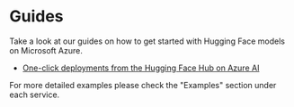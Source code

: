 # Guides

Take a look at our guides on how to get started with Hugging Face models on Microsoft Azure.

- [One-click deployments from the Hugging Face Hub on Azure AI](./one-click-deployment-azure-ai)

For more detailed examples please check the "Examples" section under each service.
